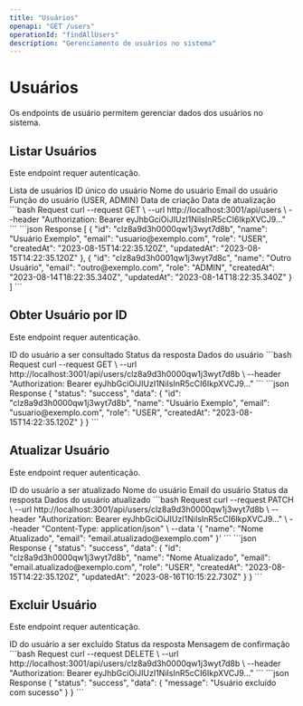 ```yaml
---
title: "Usuários"
openapi: "GET /users"
operationId: "findAllUsers"
description: "Gerenciamento de usuários no sistema"
---
```


# Usuários

Os endpoints de usuário permitem gerenciar dados dos usuários no sistema.

## Listar Usuários

<Tip>Este endpoint requer autenticação.</Tip>

<ResponseField name="users" type="array">
  Lista de usuários
  <Expandable title="Toggle user">
    <ResponseField name="id" type="string">
      ID único do usuário
    </ResponseField>
    <ResponseField name="name" type="string">
      Nome do usuário
    </ResponseField>
    <ResponseField name="email" type="string">
      Email do usuário
    </ResponseField>
    <ResponseField name="role" type="string">
      Função do usuário (USER, ADMIN)
    </ResponseField>
    <ResponseField name="createdAt" type="string">
      Data de criação
    </ResponseField>
    <ResponseField name="updatedAt" type="string">
      Data de atualização
    </ResponseField>
  </Expandable>
</ResponseField>

<RequestExample>
  ```bash Request curl --request GET \ --url http://localhost:3001/api/users \
  --header "Authorization: Bearer eyJhbGciOiJIUzI1NiIsInR5cCI6IkpXVCJ9..." ```
</RequestExample>

<ResponseExample>
```json Response
[
  {
    "id": "clz8a9d3h0000qw1j3wyt7d8b",
    "name": "Usuário Exemplo",
    "email": "usuario@exemplo.com",
    "role": "USER",
    "createdAt": "2023-08-15T14:22:35.120Z",
    "updatedAt": "2023-08-15T14:22:35.120Z"
  },
  {
    "id": "clz8a9d3h0001qw1j3wyt7d8c",
    "name": "Outro Usuário",
    "email": "outro@exemplo.com",
    "role": "ADMIN",
    "createdAt": "2023-08-14T18:22:35.340Z",
    "updatedAt": "2023-08-14T18:22:35.340Z"
  }
]
```
</ResponseExample>

## Obter Usuário por ID

<EndpointDetails path="/users/:id" method="GET" />

<Tip>Este endpoint requer autenticação.</Tip>

<ParamField path="id" type="string" required>
  ID do usuário a ser consultado
</ParamField>

<ResponseField name="status" type="string">
  Status da resposta
</ResponseField>

<ResponseField name="data" type="object">
  Dados do usuário
</ResponseField>

<RequestExample>
  ```bash Request curl --request GET \ --url
  http://localhost:3001/api/users/clz8a9d3h0000qw1j3wyt7d8b \ --header
  "Authorization: Bearer eyJhbGciOiJIUzI1NiIsInR5cCI6IkpXVCJ9..." ```
</RequestExample>

<ResponseExample>
```json Response
{
  "status": "success",
  "data": {
    "id": "clz8a9d3h0000qw1j3wyt7d8b",
    "name": "Usuário Exemplo",
    "email": "usuario@exemplo.com",
    "role": "USER",
    "createdAt": "2023-08-15T14:22:35.120Z"
  }
}
```
</ResponseExample>

## Atualizar Usuário

<EndpointDetails path="/users/:id" method="PATCH" />

<Tip>Este endpoint requer autenticação.</Tip>

<ParamField path="id" type="string" required>
  ID do usuário a ser atualizado
</ParamField>

<ParamField body="name" type="string">
  Nome do usuário
</ParamField>

<ParamField body="email" type="string">
  Email do usuário
</ParamField>

<ResponseField name="status" type="string">
  Status da resposta
</ResponseField>

<ResponseField name="data" type="object">
  Dados do usuário atualizado
</ResponseField>

<RequestExample>
```bash Request
curl --request PATCH \
  --url http://localhost:3001/api/users/clz8a9d3h0000qw1j3wyt7d8b \
  --header "Authorization: Bearer eyJhbGciOiJIUzI1NiIsInR5cCI6IkpXVCJ9..." \
  --header "Content-Type: application/json" \
  --data '{
    "name": "Nome Atualizado",
    "email": "email.atualizado@exemplo.com"
  }'
```
</RequestExample>

<ResponseExample>
```json Response
{
  "status": "success",
  "data": {
    "id": "clz8a9d3h0000qw1j3wyt7d8b",
    "name": "Nome Atualizado",
    "email": "email.atualizado@exemplo.com",
    "role": "USER",
    "createdAt": "2023-08-15T14:22:35.120Z",
    "updatedAt": "2023-08-16T10:15:22.730Z"
  }
}
```
</ResponseExample>

## Excluir Usuário

<EndpointDetails path="/users/:id" method="DELETE" />

<Tip>Este endpoint requer autenticação.</Tip>

<ParamField path="id" type="string" required>
  ID do usuário a ser excluído
</ParamField>

<ResponseField name="status" type="string">
  Status da resposta
</ResponseField>

<ResponseField name="data" type="object">
  Mensagem de confirmação
</ResponseField>

<RequestExample>
  ```bash Request curl --request DELETE \ --url
  http://localhost:3001/api/users/clz8a9d3h0000qw1j3wyt7d8b \ --header
  "Authorization: Bearer eyJhbGciOiJIUzI1NiIsInR5cCI6IkpXVCJ9..." ```
</RequestExample>

<ResponseExample>
```json Response
{
  "status": "success",
  "data": {
    "message": "Usuário excluído com sucesso"
  }
}
```
</ResponseExample>
